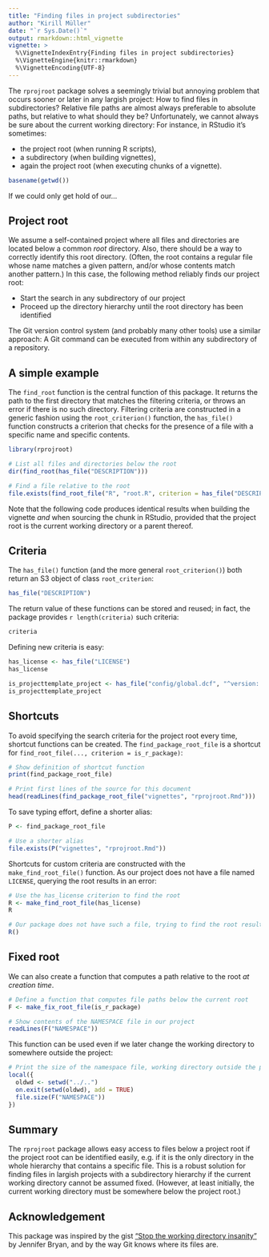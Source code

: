 ```yaml
---
title: "Finding files in project subdirectories"
author: "Kirill Müller"
date: "`r Sys.Date()`"
output: rmarkdown::html_vignette
vignette: >
  %\VignetteIndexEntry{Finding files in project subdirectories}
  %\VignetteEngine{knitr::rmarkdown}
  %\VignetteEncoding{UTF-8}
---
```


The `rprojroot` package solves a seemingly trivial but annoying problem
that occurs sooner or later
in any largish project:
How to find files in subdirectories?
Relative file paths are almost always preferable to absolute paths,
but relative to what should they be?
Unfortunately, we cannot always be sure about the current working directory:
For instance, in RStudio it's sometimes:

- the project root (when running R scripts),
- a subdirectory (when building vignettes),
- again the project root (when executing chunks of a vignette).

```r
basename(getwd())
```

If we could only get hold of our...


## Project root

We assume a self-contained project
where all files and directories are located below a common *root* directory.
Also, there should be a way to correctly identify this root directory.
(Often, the root contains a regular file whose name matches a given pattern,
and/or whose contents match another pattern.)
In this case, the following method reliably finds our project root:

- Start the search in any subdirectory of our project
- Proceed up the directory hierarchy until the root directory has been identified

The Git version control system (and probably many other tools) use a similar
approach: A Git command can be executed from within any subdirectory of a
repository.


## A simple example

The `find_root` function is the central function of this package.
It returns the path to the first directory that matches the filtering criteria,
or throws an error if there is no such directory.
Filtering criteria are constructed in a generic fashion using the 
`root_criterion()` function,
the `has_file()` function constructs a criterion that checks for the presence
of a file with a specific name and specific contents.

```r
library(rprojroot)

# List all files and directories below the root
dir(find_root(has_file("DESCRIPTION")))

# Find a file relative to the root
file.exists(find_root_file("R", "root.R", criterion = has_file("DESCRIPTION")))
```

Note that the following code produces identical results when building the
vignette *and* when sourcing the chunk in RStudio,
provided that the project root is the current working directory
or a parent thereof.


## Criteria

The `has_file()` function (and the more general `root_criterion()`)
both return an S3 object of class `root_criterion`:

```r
has_file("DESCRIPTION")
```

The return value of these functions can be stored and reused;
in fact, the package provides `r length(criteria)` such criteria:

```r
criteria
```

Defining new criteria is easy:

```r
has_license <- has_file("LICENSE")
has_license

is_projecttemplate_project <- has_file("config/global.dcf", "^version: ")
is_projecttemplate_project
```



## Shortcuts

To avoid specifying the search criteria for the project root every time,
shortcut functions can be created.
The `find_package_root_file` is a shortcut for
`find_root_file(..., criterion = is_r_package)`:

```r
# Show definition of shortcut function
print(find_package_root_file)

# Print first lines of the source for this document
head(readLines(find_package_root_file("vignettes", "rprojroot.Rmd")))
```

To save typing effort, define a shorter alias:

```r
P <- find_package_root_file

# Use a shorter alias
file.exists(P("vignettes", "rprojroot.Rmd"))
```

Shortcuts for custom criteria are constructed with the `make_find_root_file()`
function.
As our project does not have a file named `LICENSE`,
querying the root results in an error:

```r
# Use the has_license criterion to find the root
R <- make_find_root_file(has_license)
R
```


```r
# Our package does not have such a file, trying to find the root results in an error
R()
```


## Fixed root

We can also create a function
that computes a path relative to the root *at creation time*.

```r
# Define a function that computes file paths below the current root
F <- make_fix_root_file(is_r_package)

# Show contents of the NAMESPACE file in our project
readLines(F("NAMESPACE"))
```

This function can be used even if we later change the working directory to somewhere outside the project:

```r
# Print the size of the namespace file, working directory outside the project
local({
  oldwd <- setwd("../..")
  on.exit(setwd(oldwd), add = TRUE)
  file.size(F("NAMESPACE"))
})
```


## Summary

The `rprojroot` package allows easy access to files below a project root
if the project root can be identified easily, e.g. if it is the only directory
in the whole hierarchy that contains a specific file.
This is a robust solution for finding files in largish projects
with a subdirectory hierarchy if the current working directory cannot be assumed
fixed.
(However, at least initially, the current working directory must be
somewhere below the project root.)


## Acknowledgement

This package was inspired by the gist
["Stop the working directory insanity"](https://gist.github.com/jennybc/362f52446fe1ebc4c49f)
by Jennifer Bryan, and by the way Git knows where its files are.
